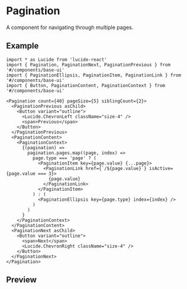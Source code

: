 
<Meta of={Stories} />

# Pagination

A component for navigating through multiple pages.

## Example

```tsx
import * as Lucide from 'lucide-react'
import { Pagination, PaginationNext, PaginationPrevious } from '#/components/base-ui'
import { PaginationEllipsis, PaginationItem, PaginationLink } from '#/components/base-ui'
import { Button, PaginationContent, PaginationContext } from '#/components/base-ui'

<Pagination count={40} pageSize={5} siblingCount={2}>
  <PaginationPrevious asChild>
    <Button variant="outline">
      <Lucide.ChevronLeft className="size-4" />
      <span>Previous</span>
    </Button>
  </PaginationPrevious>
  <PaginationContent>
    <PaginationContext>
      {(pagination) =>
        pagination.pages.map((page, index) =>
          page.type === 'page' ? (
            <PaginationItem key={page.value} {...page}>
              <PaginationLink href={`/${page.value}`} isActive={page.value === 3}>
                {page.value}
              </PaginationLink>
            </PaginationItem>
          ) : (
            <PaginationEllipsis key={page.type} index={index} />
          )
        )
      }
    </PaginationContext>
  </PaginationContent>
  <PaginationNext asChild>
    <Button variant="outline">
      <span>Next</span>
      <Lucide.ChevronRight className="size-4" />
    </Button>
  </PaginationNext>
</Pagination>
```

## Preview

<Primary />
